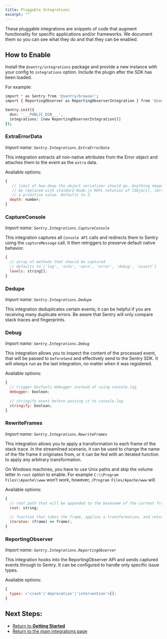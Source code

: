```yaml
---
title: Pluggable Integrations
excerpt: ""
---
```


These pluggable integrations are snippets of code that augment functionality for specific applications and/or frameworks. We document them so you can see what they do and that they can be enabled.

## How to Enable

Install the `@sentry/integrations` package and provide a new instance with your config to `integrations` option. Include the plugin after the SDK has been loaded.

For example:

```bash
import * as Sentry from '@sentry/browser';
import { ReportingObserver as ReportingObserverIntegration } from '@sentry/integrations';

Sentry.init({
  dsn: '___PUBLIC_DSN___',
  integrations: [new ReportingObserverIntegration()]
});
```

### ExtraErrorData

_Import name: `Sentry.Integrations.ExtraErrorData`_

This integration extracts all non-native attributes from the Error object and attaches them to the event as the `extra` data.

Available options:

```JavaScript
{
   // limit of how deep the object serializer should go. Anything deeper than limit will 
   // be replaced with standard Node.js REPL notation of [Object], [Array], [Function] or 
   // a primitive value. Defaults to 3.
  depth: number;
}
```

### CaptureConsole

_Import name: `Sentry.Integrations.CaptureConsole`_

This integration captures all `Console API` calls and redirects them to Sentry using the `captureMessage` call. It then retriggers to preserve default native behavior.

```JavaScript
{
  // array of methods that should be captured
  // defaults to ['log', 'info', 'warn', 'error', 'debug', 'assert']
  levels: string[];
}
```

### Dedupe

_Import name: `Sentry.Integrations.Dedupe`_

This integration deduplicates certain events; it can be helpful if you are receiving many duplicate errors. Be aware that Sentry will only compare stack traces and fingerprints.

### Debug

_Import name: `Sentry.Integrations.Debug`_

This integration allows you to inspect the content of the processed event, that will be passed to `beforeSend` and effectively send to the Sentry SDK. It will *always* run as the last integration, no matter when it was registered.

Available options:

```JavaScript
{
  // trigger DevTools debugger instead of using console.log
  debugger: boolean; 
  
  // stringify event before passing it to console.log
  stringify: boolean; 
}
```

### RewriteFrames

_Import name: `Sentry.Integrations.RewriteFrames`_

This integration allows you to apply a transformation to each frame of the stack trace. In the streamlined scenario, it can be used to change the name of the file frame it originates from, or it can be fed with an iterated function to apply any arbitrary transformation.

On Windows machines, you have to use Unix paths and skip the volume letter in `root` option to enable. For example `C:\\Program Files\\Apache\\www` won’t work, however, `/Program Files/Apache/www` will.

Available options:

```JavaScript
{
  // root path that will be appended to the basename of the current frame's url 
  root: string; 
  
  // function that takes the frame, applies a transformation, and returns it
  iteratee: (frame) => frame); 
}
```

### ReportingObserver

_Import name: `Sentry.Integrations.ReportingObserver`_

This integration hooks into the ReportingObserver API and sends captured events through to Sentry. It can be configured to handle only specific issue types.

Available options:

```JavaScript
{
  types: <'crash'|'deprecation'|'intervention'>[];
}
```

## Next Steps:

- [Return to **Getting Started**](../)
- [Return to the main integrations page](./)
